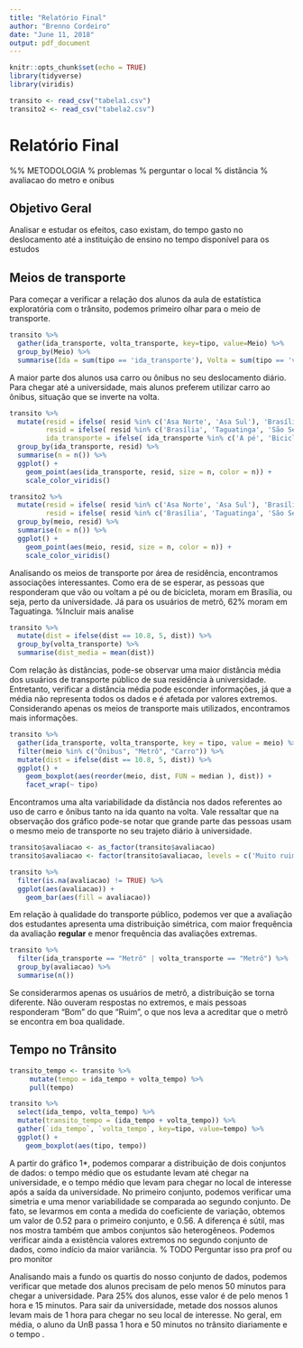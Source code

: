 ```yaml
---
title: "Relatório Final"
author: "Brenno Cordeiro"
date: "June 11, 2018"
output: pdf_document
---
```


```r
knitr::opts_chunk$set(echo = TRUE)
library(tidyverse)
library(viridis)

transito <- read_csv("tabela1.csv")
transito2 <- read_csv("tabela2.csv")
```

# Relatório Final

%% METODOLOGIA 
% problemas
% perguntar o local
% distância
% avaliacao do metro e onibus

## Objetivo Geral
Analisar e estudar os efeitos, caso existam, do tempo gasto no deslocamento até a instituição de ensino no tempo disponível para os estudos

## Meios de transporte
Para começar a verificar a relação dos alunos da aula de estatística exploratória com o trânsito, podemos primeiro olhar para o meio de transporte.

```r
transito %>%
  gather(ida_transporte, volta_transporte, key=tipo, value=Meio) %>% 
  group_by(Meio) %>% 
  summarise(Ida = sum(tipo == 'ida_transporte'), Volta = sum(tipo == 'volta_transporte'))
```

A maior parte dos alunos usa carro ou ônibus no seu deslocamento diário. Para chegar até a universidade, mais alunos preferem utilizar carro ao ônibus, situação que se inverte na volta. 

```r
transito %>%
  mutate(resid = ifelse( resid %in% c('Asa Norte', 'Asa Sul'), 'Brasília', resid),
         resid = ifelse( resid %in% c('Brasília', 'Taguatinga', 'São Sebastião'), resid, 'Outros'),
         ida_transporte = ifelse( ida_transporte %in% c('A pé', 'Bicicleta'), "A pé ou Bicicleta", ida_transporte)) %>%
  group_by(ida_transporte, resid) %>% 
  summarise(n = n()) %>% 
  ggplot() +
    geom_point(aes(ida_transporte, resid, size = n, color = n)) + 
    scale_color_viridis()
```
```r
transito2 %>%
  mutate(resid = ifelse( resid %in% c('Asa Norte', 'Asa Sul'), 'Brasília', resid),
         resid = ifelse( resid %in% c('Brasília', 'Taguatinga', 'São Sebastião'), resid, 'Outros')) %>%
  group_by(meio, resid) %>% 
  summarise(n = n()) %>% 
  ggplot() +
    geom_point(aes(meio, resid, size = n, color = n)) + 
    scale_color_viridis()
```
Analisando os meios de transporte por área de residência, encontramos associações interessantes. Como era de se esperar, as pessoas que responderam que vão ou voltam a pé ou de bicicleta, moram em Brasília, ou seja, perto da universidade. Já para os usuários de metrô, 62% moram em Taguatinga. %Incluir mais analise

```r
transito %>% 
  mutate(dist = ifelse(dist == 10.8, 5, dist)) %>% 
  group_by(volta_transporte) %>% 
  summarise(dist_media = mean(dist))
```

Com relação às distâncias, pode-se observar uma maior distância média dos usuários de transporte público de sua residência à universidade. Entretanto, verificar a distância média pode esconder informações, já que a média não representa todos os dados e é afetada por valores extremos. Considerando apenas os meios de transporte mais utilizados, encontramos mais informações.

```r
transito %>% 
  gather(ida_transporte, volta_transporte, key = tipo, value = meio) %>% 
  filter(meio %in% c("Ônibus", "Metrô", "Carro")) %>% 
  mutate(dist = ifelse(dist == 10.8, 5, dist)) %>% 
  ggplot() + 
    geom_boxplot(aes(reorder(meio, dist, FUN = median ), dist)) +
    facet_wrap(~ tipo)
```
Encontramos uma alta variabilidade da distância nos dados referentes ao uso de carro e ônibus tanto na ida quanto na volta. Vale ressaltar que na observação dos gráfico pode-se notar que grande parte das pessoas usam o mesmo meio de transporte no seu trajeto diário à universidade.


```r
transito$avaliacao <- as_factor(transito$avaliacao)
transito$avaliacao <- factor(transito$avaliacao, levels = c('Muito ruim', 'Ruim', 'Regular', 'Bom', 'Muito bom'))
```

```r
transito %>%
  filter(is.na(avaliacao) != TRUE) %>% 
  ggplot(aes(avaliacao)) +
    geom_bar(aes(fill = avaliacao))
```
Em relação à qualidade do transporte público, podemos ver que a avaliação dos estudantes apresenta uma distribuição simétrica, com maior frequência da avaliação **regular** e menor frequência das avaliações extremas. 

```r
transito %>% 
  filter(ida_transporte == "Metrô" | volta_transporte == "Metrô") %>% 
  group_by(avaliacao) %>% 
  summarise(n())
```
Se considerarmos apenas os usuários de metrô, a distribuição se torna diferente. Não ouveram respostas no extremos, e mais pessoas responderam "Bom" do que "Ruim", o que nos leva a acreditar que o metrô se encontra em boa qualidade.

## Tempo no Trânsito

```r
transito_tempo <- transito %>%
     mutate(tempo = ida_tempo + volta_tempo) %>% 
     pull(tempo)
```

```r
transito %>% 
  select(ida_tempo, volta_tempo) %>% 
  mutate(transito_tempo = (ida_tempo + volta_tempo)) %>% 
  gather(`ida_tempo`, `volta_tempo`, key=tipo, value=tempo) %>% 
  ggplot() +
    geom_boxplot(aes(tipo, tempo))
```

A partir do gráfico 1*, podemos comparar a distribuição de dois conjuntos de dados: o tempo médio que os estudante levam até chegar na universidade, e o tempo médio que levam para chegar no local de interesse após a saída da universidade. No primeiro conjunto, podemos verificar uma simetria e uma menor variabilidade se comparada ao segundo conjunto. De fato, se levarmos em conta a medida do coeficiente de variação, obtemos um valor de 0.52 para o primeiro conjunto, e 0.56. A diferença é sútil, mas nos mostra também que ambos conjuntos são heterogêneos. Podemos verificar ainda a existência valores extremos no segundo conjunto de dados, como indício da maior variância. % TODO Perguntar isso pra prof ou pro monitor

Analisando mais a fundo os quartis do nosso conjunto de dados, podemos verificar que metade dos alunos precisam de pelo menos 50 minutos para chegar a universidade. Para 25% dos alunos, esse valor é de pelo menos 1 hora e 15 minutos.
Para sair da universidade, metade dos nossos alunos levam mais de 1 hora para chegar no seu local de interesse. No geral, em média, o aluno da UnB passa 1 hora e 50 minutos no trânsito diariamente e o tempo .




